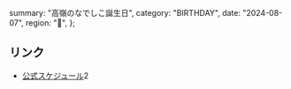   summary: "高嶺のなでしこ誕生日",
  category: "BIRTHDAY",
  date: "2024-08-07",
  region: "🎂",
};

## リンク

- [公式スケジュール](https://takanenonadeshiko.jp/?p=28)2
